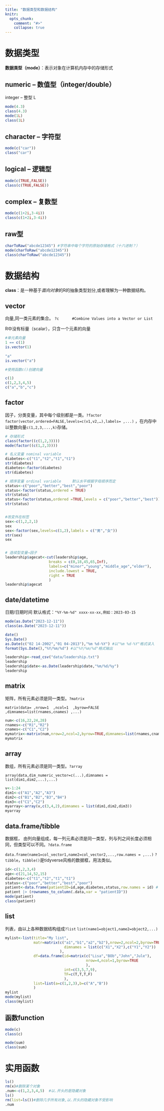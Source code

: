 ```yaml
---
title: "数据类型和数据结构"
knitr:
  opts_chunk:
    comment: "#>"
    collapse: true
---
```


# 数据类型

**数据类型（mode）**：表示对象在计算机内存中的存储形式

## numeric -- 数值型（integer/double）

integer -- 整型 L

```r
mode(4.3)
class(4.3)
mode(1L)
class(1L)
```

## character -- 字符型

```r
mode(c("car"))
class("car")
```

## logical -- 逻辑型

```r
mode(c(TRUE,FALSE))
class(c(TRUE,FALSE))
```

## complex -- 复数型

```r

mode(c(1+2i,3-4i)) 
class(c(1+2i,3-4i))
```

## raw型

```r
charToRaw("abcde12345") #字符串中每个字符的原始存储格式（十六进制？）
mode(charToRaw("abcde12345")) 
class(charToRaw("abcde12345"))
```

# 数据结构

**class**：是一种基于*面向对象*的R的抽象类型划分,或者理解为一种数据结构。

## vector

向量,同一类元素的集合。 `?c      #Combine Values into a Vector or List`

| R中没有标量（scalar），只含一个元素的向量

```r
#单元素向量
1 == c(1)
is.vector(1)
  
"a"
is.vector("a")

#使用函数c()创建向量

c(1)
c(1,2,3,4,5)
c("a","b","c")

```

## factor

因子，分类变量，其中每个级别都是一类。`?factor` `factor(vector,ordered=FALSE,levels=c(v1,v2,…),labels= ,...)` ，在内存中以整数向量`c(1,2,3,...,k)`存储。

```r
# 存储形式
class(factor((c(1,2,3)))) 
mode(factor((c(1,2,3)))) 

# 名义变量 nominal variable
diabetes<-c("t1","t2","t1","t1") 
str(diabetes)
diabetes<-factor(diabetes)
str(diabetes)

# 顺序变量 ordinal variable     默认水平根据字母顺序而定
status<-c("poor","better","best","poor")
status<-factor(status,ordered = TRUE) 
str(status) 
status<-factor(status,ordered =TRUE,levels = c("poor","better","best")) 
str(status) 


#改变外在标签
sex<-c(1,2,2,1)
sex
sex<-factor(sex,levels=c(1,2),labels = c("男","女")) 
str(sex) 
sex


# 连续型变量→因子
leadership$agecat<-cut(leadership$age,
                    breaks = c(0,18,45,65,Inf),
                    labels=c("minor","young","middle_age","elder"),
                    include.lowest = TRUE,
                    right = TRUE
                    )
leadership$agecat
```

## date/datetime

日期/日期时间 默认格式：`"%Y-%m-%d" xxxx-xx-xx,例如：2023-03-15`

```r
mode(as.Date("2023-12-11"))
class(as.Date("2023-12-11")) 

date()
Sys.Date()
as.Date(c("02 14-2002","01 04-2013"),"%m %d-%Y") #以"%m %d-%Y"格式读入
format(Sys.Date(),"%Y/%m/%d") #以"%Y/%m/%d"格式输出

leadership<-read_csv("data/leadership.txt")
leadership
leadership$date<-as.Date(leadership$date,"%m/%d/%y")
leadership
```

## matrix

矩阵，所有元素必须是同一类型。`?matrix`

`matrix(data= ,nrow=1  ,ncol=1  ,byrow=FALSE ,dimnames=list(rnames,cnames) ,...)`

```r
num<-c(16,22,24,28)
rnames<-c("R1","R2")
cnames<-c("C1","C2")
mymatrix<-matrix(num,nrow=2,ncol=2,byrow=TRUE,dimnames=list(rnames,cnames))
mymatrix   
```

## array

数组，所有元素必须是同一类型。`?array`

`array(data,dim_numeric_vector=c(...),dimnames = list(dim1,dim2,...),...)`

```r
v<-1:24 
dim1<-c("A1","A2","A3") 
dim2<-c("B1","B2","B3","B4")
dim3<-c("C1","C2") 
myarray<-array(v,c(3,4,2),dimnames = list(dim1,dim2,dim3)) 
myarray
```

## data.frame/tibble

数据框， 由列向量组成，每一列元素必须是同一类型，列与列之间长度必须相同，但类型可以不同。`?data.frame`

`data.frame(name1=col_vector1,name2=col_vector2,...,row.names = ,...)` `?tibble`，`tibble()`是tidyverse风格的数据框，用法类似。

```r
id<-c(1,2,3,4) 
age<-c(21,14,52,15) 
diabetes<-c("t1","t2","t1","t1") 
status<-c("poor","better","best","poor") 
patient<-data.frame(patientID=id,age,diabetes,status,row.names = id) # 4个列向量组成数据框 
patient |> (rownames_to_column(.data,var = "patientID"))
mode(patient)
class(patient)
```

## list

列表，由以上各种数据结构组成`?list` `list(name1=object1,name2=object2,...)`

```r
mylist<-list(title="My list",
             matr=matrix(c("a1","b1","a2","b2"),nrow=2,ncol=2,byrow=TRUE,
                           dimnames = list(c("X1","X2"),c("Y1","Y2"))
                         ),
             df=data.frame(id=matrix(c("Lisa","BOb","John","Jule"),
                                     nrow=4,ncol=1,byrow=TRUE
                                     ),
                           int=c(3,5,7,9),
                           TF=c(T,T,T,F)
                           ),
             list=list(a=c(1,2,3),b=c("A","B"))
             )
mylist
mode(mylist)
class(mylist)
```

## 函数function

```r
mode(c)
class(c)

mode(sum)
class(sum)

```

# 实用函数

```r
ls()
rm(x)#删除某个对象
.num<-c(1,2,3,4,5)  #以.开头的是隐藏对象  
ls()
rm(list=ls())#删除几乎所有对象,以.开头的隐藏对象不受影响
.num
```
